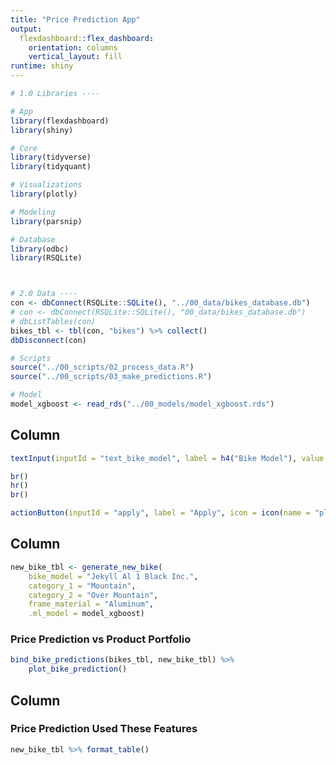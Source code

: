```yaml
---
title: "Price Prediction App"
output: 
  flexdashboard::flex_dashboard:
    orientation: columns
    vertical_layout: fill
runtime: shiny
---
```


```r

# 1.0 Libraries ----

# App
library(flexdashboard)
library(shiny)

# Core
library(tidyverse)
library(tidyquant)

# Visualizations
library(plotly)

# Modeling
library(parsnip)

# Database
library(odbc)
library(RSQLite)



# 2.0 Data ----
con <- dbConnect(RSQLite::SQLite(), "../00_data/bikes_database.db")
# con <- dbConnect(RSQLite::SQLite(), "00_data/bikes_database.db")
# dbListTables(con)
bikes_tbl <- tbl(con, "bikes") %>% collect()
dbDisconnect(con)

# Scripts
source("../00_scripts/02_process_data.R")
source("../00_scripts/03_make_predictions.R")

# Model
model_xgboost <- read_rds("../00_models/model_xgboost.rds")
```



<!-- Inputs Area-->

Column {.sidebar}
-----------------------------------------------------------------------

```r
textInput(inputId = "text_bike_model", label = h4("Bike Model"), value = "Jekyll Al 1 Black Inc.")

br()
hr()
br()

actionButton(inputId = "apply", label = "Apply", icon = icon(name = "play", lib = "font-awesome"))
```






<!-- Plot Area -->

Column {data-width=650}
-----------------------------------------------------------------------

```r
new_bike_tbl <- generate_new_bike(
    bike_model = "Jekyll Al 1 Black Inc.", 
    category_1 = "Mountain", 
    category_2 = "Over Mountain", 
    frame_material = "Aluminum", 
    .ml_model = model_xgboost)
```


### Price Prediction vs Product Portfolio

```r
bind_bike_predictions(bikes_tbl, new_bike_tbl) %>%
    plot_bike_prediction()
```
 

<!-- Table Area -->

Column {data-width=350}
-----------------------------------------------------------------------

### Price Prediction Used These Features

```r
new_bike_tbl %>% format_table()
```


